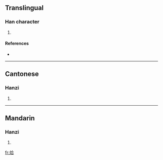 ==Translingual==

===Han character===
{{Han char|rn=86|rad=火|as=06|sn=10|four=9886<sub>1</sub>|canj=火人一口 (FOMR)}}

# {{defn|Han|sort=火06}}

====References====
* {{Han ref|kx=0670.190|dkj=19015|hdz=32200.130|uh=70DA|ud=28890|bh=D27A|bd=53882}}

----

==Cantonese==

===Hanzi===
{{yue-hanzi|jyut=|y=saap3}}

# {{defn|Cantonese|sort=火06}}

----

==Mandarin==

===Hanzi===
{{cmn-hanzi|pin=[[huǐ]] ([[hui3]]), [[xiá]] ([[xia2]]), [[xuān]] ([[xuan1]])|wg=hui<sup>3</sup>, hsia<sup>2</sup>, hsüan<sup>1</sup>}}

# {{defn|Mandarin|sort=火06}}

[[fr:烚]]